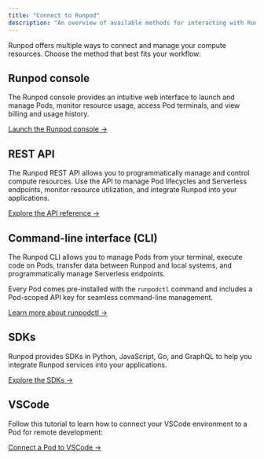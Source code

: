 ```yaml
---
title: "Connect to Runpod"
description: "An overview of available methods for interacting with Runpod."
---
```


Runpod offers multiple ways to connect and manage your compute resources. Choose the method that best fits your workflow:

## Runpod console

The Runpod console provides an intuitive web interface to launch and manage Pods, monitor resource usage, access Pod terminals, and view billing and usage history.

[Launch the Runpod console →](https://www.console.runpod.io)

## REST API

The Runpod REST API allows you to programmatically manage and control compute resources. Use the API to manage Pod lifecycles and Serverless endpoints, monitor resource utilization, and integrate Runpod into your applications.

[Explore the API reference →](/api-reference/docs/GET/openapi-json)

## Command-line interface (CLI)

The Runpod CLI allows you to manage Pods from your terminal, execute code on Pods, transfer data between Runpod and local systems, and programmatically manage Serverless endpoints.

Every Pod comes pre-installed with the `runpodctl` command and includes a Pod-scoped API key for seamless command-line management.

[Learn more about runpodctl →](/runpodctl/overview)

## SDKs

Runpod provides SDKs in Python, JavaScript, Go, and GraphQL to help you integrate Runpod services into your applications.

[Explore the SDKs →](/sdks/python/overview)

## VSCode

Follow this tutorial to learn how to connect your VSCode environment to a Pod for remote development:

[Connect a Pod to VSCode →](/tutorials/pods/connect-to-vscode)

